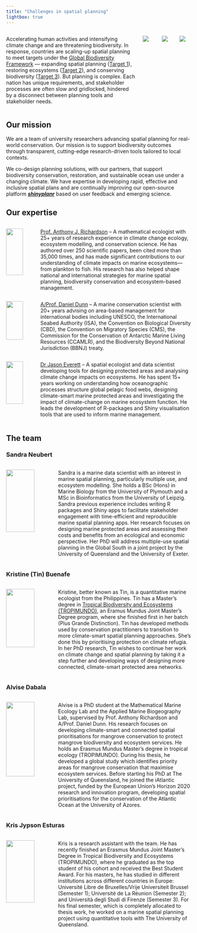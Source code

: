 ```yaml
---
title: "Challenges in spatial planning"
lightbox: true
---
```


::: columns
::: {.column width="79%"}
Accelerating human activities and intensifying climate change and are threatening biodiversity. In response, countries are scaling-up spatial planning to meet targets under the [Global Biodiversity Framework](https://www.cbd.int/gbf) — expanding spatial planning ([Target 1](https://www.cbd.int/gbf/targets/1)), restoring ecosystems ([Target 2](https://www.cbd.int/gbf/targets/2)), and conserving biodiversity ([Target 3](https://www.cbd.int/gbf/targets/3)). But planning is complex. Each nation has unique requirements, and stakeholder processes are often slow and gridlocked, hindered by a disconnect between planning tools and stakeholder needs.
:::

::: {.column width="7%"}
![](images/target-01.png){.lightbox group="GBF"}
:::
::: {.column width="6%"}
![](images/target-02.png){.lightbox group="GBF"}
:::
::: {.column width="7%"}
![](images/target-03.png){.lightbox group="GBF"}
:::

:::



## Our mission

We are a team of university researchers advancing spatial planning for real-world conservation. Our mission is to support biodiversity outcomes through transparent, cutting-edge research-driven tools tailored to local contexts. 

We co-design planning solutions, with our partners, that support biodiversity conservation, restoration, and sustainable ocean use under a changing climate. We have expertise in developing rapid, effective and inclusive spatial plans and are continually improving our open-source platform [**_shinyplanr_**](realTime/shinyplanr.html) based on user feedback and emerging science.

## Our expertise

::: columns
::: {.column width="15%"}
<img src="images/Richardson_round.png" style="width: 80%; object-fit: contain"/>
:::
::: {.column width="85%"}
[Prof. Anthony J. Richardson](https://mathmarecol.github.io/people/#professor-anthony-j.-richardson) – A mathematical ecologist with 25+ years of research experience in climate change ecology, ecosystem modelling, and conservation science. He has authored over 250 scientific papers, been cited more than 35,000 times, and has made significant contributions to our understanding of climate impacts on marine ecosystems—from plankton to fish. His research has also helped shape national and international strategies for marine spatial planning, biodiversity conservation and ecosystem-based management.
:::
:::

::: columns
::: {.column width="15%"}
<img src="images/Dunn_round.png" style="width: 80%; object-fit: contain"/>
:::
::: {.column width="85%"}
[A/Prof. Daniel Dunn](https://cbcs.centre.uq.edu.au/profile/3059/daniel-dunn) – A marine conservation scientist with 20+ years advising on area-based management for international bodies including UNESCO, the International Seabed Authority (ISA), the Convention on Biological Diversity (CBD), the Convention on Migratory Species (CMS), the Commission for the Conservation of Antarctic Marine Living Resources (CCAMLR), and the Biodiversity Beyond National Jurisdiction (BBNJ) treaty.
:::
:::

::: columns
::: {.column width="15%"}
<img src="images/Everett_round.png" style="width: 80%; object-fit: contain"/>
:::
::: {.column width="85%"}
[Dr Jason Everett](https://jaseeverett.github.io) – A spatial ecologist and data scientist developing tools for designing protected areas and analysing climate change impacts on ecosystems. He has spent 15+ years working on understanding how oceanographic processes structure global pelagic food webs, designing climate-smart marine protected areas and investigating the impact of climate-change on marine ecosystem function. He leads the development of R-packages and Shiny visualisation tools that are used to inform marine management.
:::
:::

## The team

### Sandra Neubert
::: columns
::: {.column width="25%"}
<img src="images/Sandra.jpg" style="width: 80%; object-fit: contain"/>
:::
::: {.column width="75%"}
Sandra is a marine data scientist with an interest in marine spatial planning, particularly multiple use, and ecosystem modelling. She holds a BSc (Hons) in Marine Biology from the University of Plymouth and a MSc in Bioinformatics from the University of Leipzig. Sandra previous experience includes writing R packages and Shiny apps to facilitate stakeholder engagement with time-efficient and reproducible marine spatial planning apps. Her research focuses on designing marine protected areas and assessing their costs and benefits from an ecological and economic perspective. Her PhD will address multiple-use spatial planning in the Global South in a joint project by the University of Queensland and the University of Exeter.
:::
:::

### Kristine (Tin) Buenafe
::: columns
::: {.column width="25%"}
<img src="images/Tin.jpg" style="width: 80%; object-fit: contain"/>
:::
::: {.column width="75%"}
Kristine, better known as Tin, is a quantitative marine ecologist from the Philippines. Tin has a Master’s degree in [Tropical Biodiversity and Ecosystems (TROPIMUNDO)](https://tropimundo.eu), an Eramus Mundus Joint Master’s Degree program, where she finished first in her batch (Plus Grande Distinction). Tin has developed methods used by conservation practitioners to transition to more climate-smart spatial planning approaches. She’s done this by prioritising protection on climate refugia. In her PhD research, Tin wishes to continue her work on climate change and spatial planning by taking it a step further and developing ways of designing more connected, climate-smart protected area networks.
:::
:::

### Alvise Dabala
::: columns
::: {.column width="25%"}
<img src="images/Alvise.jpg" style="width: 80%; object-fit: contain"/>
:::
::: {.column width="75%"}
Alvise is a PhD student at the Mathematical Marine Ecology Lab and the Applied Marine Biogeography Lab, supervised by Prof. Anthony Richardson and A/Prof. Daniel Dunn. His research focuses on developing climate-smart and connected spatial prioritisations for mangrove conservation to protect mangrove biodiversity and ecosystem services. He holds an Erasmus Mundus Master’s degree in tropical ecology (TROPIMUNDO). During his thesis, he developed a global study which identifies priority areas for mangrove conservation that maximise ecosystem services. Before starting his PhD at The University of Queensland, he joined the iAtlantic project, funded by the European Union’s Horizon 2020 research and innovation program, developing spatial prioritisations for the conservation of the Atlantic Ocean at the University of Azores.
:::
:::

### Kris Jypson Esturas
::: columns
::: {.column width="25%"}
<img src="images/Kris.jpeg" style="width: 80%; object-fit: contain"/>
:::
::: {.column width="75%"}
Kris is a research assistant with the team. He has recently finished an Erasmus Mundus Joint Master's Degree in Tropical Biodiversity and Ecosystems (TROPIMUNDO), where he graduated as the top student of his cohort and received the Best Student Award. For his masters, he has studied in different institutions across different countries in Europe: Université Libre de Bruxelles/Vrije Universiteit Brussel (Semester 1); Université de La Réunion (Semester 2); and Università degli Studi di Firenze (Semester 3). For his final semester, which is completely allocated to thesis work, he worked on a marine spatial planning project using quantitative tools with The University of Queensland.
:::
:::

